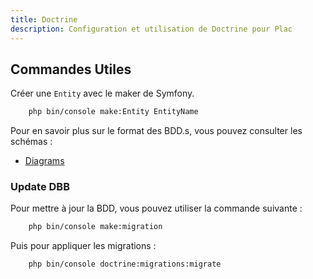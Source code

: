 ```yaml
---
title: Doctrine
description: Configuration et utilisation de Doctrine pour Plac
---
```


## Commandes Utiles

Créer une `Entity` avec le maker de Symfony.

```bash
    php bin/console make:Entity EntityName
```

Pour en savoir plus sur le format des BDD.s, vous pouvez consulter les schémas :
- [Diagrams](./Diagrams.mdx)

### Update DBB

Pour mettre à jour la BDD, vous pouvez utiliser la commande suivante :

```bash
    php bin/console make:migration
```

Puis pour appliquer les migrations :

```bash
    php bin/console doctrine:migrations:migrate
```

